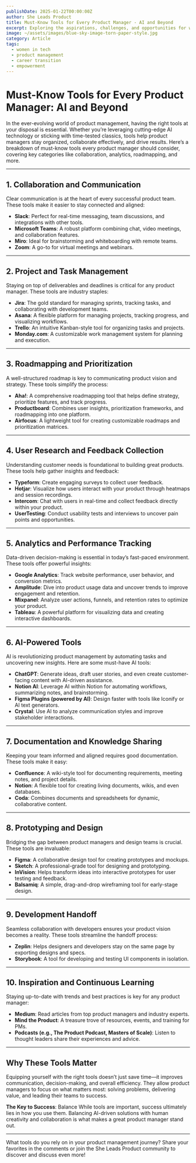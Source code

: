 ```yaml
---
publishDate: 2025-01-22T00:00:00Z
author: She Leads Product
title: Must-Know Tools for Every Product Manager - AI and Beyond
excerpt: Exploring the aspirations, challenges, and opportunities for women transitioning into tech, especially in product management.
image: ~/assets/images/blue-sky-image-torn-paper-style.jpg
category: Article
tags:
  - women in tech
  - product management
  - career transition
  - empowerment
---
```


# Must-Know Tools for Every Product Manager: AI and Beyond


In the ever-evolving world of product management, having the right tools at your disposal is essential. Whether you’re leveraging cutting-edge AI technology or sticking with time-tested classics, tools help product managers stay organized, collaborate effectively, and drive results. Here’s a breakdown of must-know tools every product manager should consider, covering key categories like collaboration, analytics, roadmapping, and more.

---

## **1. Collaboration and Communication**

Clear communication is at the heart of every successful product team. These tools make it easier to stay connected and aligned:

- **Slack**: Perfect for real-time messaging, team discussions, and integrations with other tools.
- **Microsoft Teams**: A robust platform combining chat, video meetings, and collaboration features.
- **Miro**: Ideal for brainstorming and whiteboarding with remote teams.
- **Zoom**: A go-to for virtual meetings and webinars.

---

## **2. Project and Task Management**

Staying on top of deliverables and deadlines is critical for any product manager. These tools are industry staples:

- **Jira**: The gold standard for managing sprints, tracking tasks, and collaborating with development teams.
- **Asana**: A flexible platform for managing projects, tracking progress, and visualizing workflows.
- **Trello**: An intuitive Kanban-style tool for organizing tasks and projects.
- **Monday.com**: A customizable work management system for planning and execution.

---

## **3. Roadmapping and Prioritization**

A well-structured roadmap is key to communicating product vision and strategy. These tools simplify the process:

- **Aha!**: A comprehensive roadmapping tool that helps define strategy, prioritize features, and track progress.
- **Productboard**: Combines user insights, prioritization frameworks, and roadmapping into one platform.
- **Airfocus**: A lightweight tool for creating customizable roadmaps and prioritization matrices.

---

## **4. User Research and Feedback Collection**

Understanding customer needs is foundational to building great products. These tools help gather insights and feedback:

- **Typeform**: Create engaging surveys to collect user feedback.
- **Hotjar**: Visualize how users interact with your product through heatmaps and session recordings.
- **Intercom**: Chat with users in real-time and collect feedback directly within your product.
- **UserTesting**: Conduct usability tests and interviews to uncover pain points and opportunities.

---

## **5. Analytics and Performance Tracking**

Data-driven decision-making is essential in today’s fast-paced environment. These tools offer powerful insights:

- **Google Analytics**: Track website performance, user behavior, and conversion metrics.
- **Amplitude**: Dive into product usage data and uncover trends to improve engagement and retention.
- **Mixpanel**: Analyze user actions, funnels, and retention rates to optimize your product.
- **Tableau**: A powerful platform for visualizing data and creating interactive dashboards.

---

## **6. AI-Powered Tools**

AI is revolutionizing product management by automating tasks and uncovering new insights. Here are some must-have AI tools:

- **ChatGPT**: Generate ideas, draft user stories, and even create customer-facing content with AI-driven assistance.
- **Notion AI**: Leverage AI within Notion for automating workflows, summarizing notes, and brainstorming.
- **Figma Plugins (powered by AI)**: Design faster with tools like Iconify or AI text generators.
- **Crystal**: Use AI to analyze communication styles and improve stakeholder interactions.

---

## **7. Documentation and Knowledge Sharing**

Keeping your team informed and aligned requires good documentation. These tools make it easy:

- **Confluence**: A wiki-style tool for documenting requirements, meeting notes, and project details.
- **Notion**: A flexible tool for creating living documents, wikis, and even databases.
- **Coda**: Combines documents and spreadsheets for dynamic, collaborative content.

---

## **8. Prototyping and Design**

Bridging the gap between product managers and design teams is crucial. These tools are invaluable:

- **Figma**: A collaborative design tool for creating prototypes and mockups.
- **Sketch**: A professional-grade tool for designing and prototyping.
- **InVision**: Helps transform ideas into interactive prototypes for user testing and feedback.
- **Balsamiq**: A simple, drag-and-drop wireframing tool for early-stage design.

---

## **9. Development Handoff**

Seamless collaboration with developers ensures your product vision becomes a reality. These tools streamline the handoff process:

- **Zeplin**: Helps designers and developers stay on the same page by exporting designs and specs.
- **Storybook**: A tool for developing and testing UI components in isolation.

---

## **10. Inspiration and Continuous Learning**

Staying up-to-date with trends and best practices is key for any product manager:

- **Medium**: Read articles from top product managers and industry experts.
- **Mind the Product**: A treasure trove of resources, events, and training for PMs.
- **Podcasts (e.g., The Product Podcast, Masters of Scale)**: Listen to thought leaders share their experiences and advice.

---

## **Why These Tools Matter**

Equipping yourself with the right tools doesn’t just save time—it improves communication, decision-making, and overall efficiency. They allow product managers to focus on what matters most: solving problems, delivering value, and leading their teams to success.

**The Key to Success**: Balance
While tools are important, success ultimately lies in how you use them. Balancing AI-driven solutions with human creativity and collaboration is what makes a great product manager stand out.

---

What tools do you rely on in your product management journey? Share your favorites in the comments or join the She Leads Product community to discover and discuss even more!
